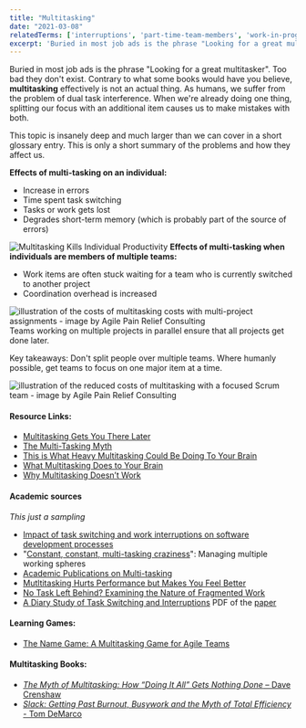 ```yaml
---
title: "Multitasking"
date: "2021-03-08"
relatedTerms: ['interruptions', 'part-time-team-members', 'work-in-progress']
excerpt: 'Buried in most job ads is the phrase "Looking for a great multitasker". Too bad they don't'
---
```


Buried in most job ads is the phrase "Looking for a great multitasker". Too bad they don't exist. Contrary to what some books would have you believe, **multitasking** effectively is not an actual thing. As humans, we suffer from the problem of dual task interference. When we're already doing one thing, splitting our focus with an additional item causes us to make mistakes with both.

This topic is insanely deep and much larger than we can cover in a short glossary entry. This is only a short summary of the problems and how they affect us.

**Effects of multi-tasking on an individual:**

- Increase in errors
- Time spent task switching
- Tasks or work gets lost
- Degrades short-term memory (which is probably part of the source of errors)

![Multitasking Kills Individual Productivity](src/content/glossary/multitasking/images/Multitasking-Kills-Individual-Productivity-1024x544.png) **Effects of multi-tasking when individuals are members of multiple teams:**

- Work items are often stuck waiting for a team who is currently switched to another project
- Coordination overhead is increased

![illustration of the costs of multitasking costs with multi-project assignments - image by Agile Pain Relief Consulting](src/content/glossary/multitasking/images/Multi-tasking-Project-Costs-slide1.jpg) Teams working on multiple projects in parallel ensure that all projects get done later.

Key takeaways: Don't split people over multiple teams. Where humanly possible, get teams to focus on one major item at a time.

![illustration of the reduced costs of multitasking with a focused Scrum team - image by Agile Pain Relief Consulting](src/content/glossary/multitasking/images/Multi-tasking-Project-Costs-slide3.jpg)

#### Resource Links:

- [Multitasking Gets You There Later](https://www.infoq.com/articles/multitasking-problems/)
- [The Multi-Tasking Myth](https://blog.codinghorror.com/the-multi-tasking-myth/)
- [This is What Heavy Multitasking Could Be Doing To Your Brain](https://www.spring.org.uk/2014/09/this-is-what-heavy-multitasking-could-be-doing-to-your-brain.php)
- [What Multitasking Does to Your Brain](https://lifehacker.com/what-multitasking-does-to-our-brains-5922453)
- [Why Multitasking Doesn’t Work](https://www.forbes.com/sites/douglasmerrill/2012/08/17/why-multitasking-doesnt-work/)

#### Academic sources

_This just a sampling_

- [Impact of task switching and work interruptions on software development processes](https://www.researchgate.net/publication/317989659_Impact_of_task_switching_and_work_interruptions_on_software_development_processes)
- "[Constant, constant, multi-tasking craziness](https://www.researchgate.net/publication/221518315_Constant_constant_multi-tasking_craziness_Managing_multiple_working_spheres)": Managing multiple working spheres
- [Academic Publications on Multi-tasking](https://www.ics.uci.edu/~gmark/pub2.html)
- [Mutltitasking Hurts Performance but Makes You Feel Better](https://www.sciencedaily.com/releases/2012/04/120430124618.htm)
- [No Task Left Behind? Examining the Nature of Fragmented Work](https://www.researchgate.net/publication/221516226_No_Task_Left_Behind_Examining_the_Nature_of_Fragmented_Work)
- [A Diary Study of Task Switching and Interruptions](https://dl.acm.org/doi/10.1145/985692.985715) PDF of the [paper](https://www.microsoft.com/en-us/research/wp-content/uploads/2004/01/chi2004diarystudyfinal.pdf)

#### Learning Games:

- [The Name Game: A Multitasking Game for Agile Teams](https://www.crisp.se/gratis-material-och-guider/multitasking-name-game)

#### Multitasking Books:

- [_The Myth of Multitasking: How “Doing It All” Gets Nothing Done_ – Dave Crenshaw](https://www.amazon.com/The-Myth-Multitasking-Doing-Nothing/dp/0470372257/&tag=notesfromatoo-20)
- [_Slack: Getting Past Burnout, Busywork and the Myth of Total Efficiency_ - Tom DeMarco](https://www.amazon.com/Slack-Getting-Burnout-Busywork-Efficiency/dp/0932633617/&tag=notesfromatoo-20)

